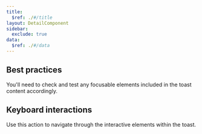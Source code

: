 ```yaml
---
title:
  $ref: ./#/title
layout: DetailComponent
sidebar:
  exclude: true
data:
  $ref: ./#/data
---
```


## Best practices

You'll need to check and test any focusable elements included in the toast content accordingly.

## Keyboard interactions

<KeyboardControls>
<KeyboardControl keyOrCombos="Tab / Tab + Shift">

Use this action to navigate through the interactive elements within the toast.

</KeyboardControl>
</KeyboardControls>
